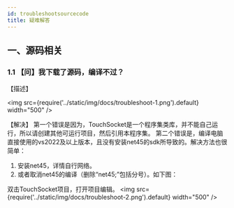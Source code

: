 ```yaml
---
id: troubleshootsourcecode
title: 疑难解答
---
```


## 一、源码相关

### 1.1 【问】我下载了源码，编译不过？

【描述】

<img src={require('../static/img/docs/troubleshoot-1.png').default} width="500" />

【解决】
第一个错误是因为，TouchSocket是一个程序集类库，并不能自己运行，所以请创建其他可运行项目，然后引用本程序集。
第二个错误是，编译电脑直接使用的vs2022及以上版本，且没有安装net45的sdk所导致的。解决方法也很简单：
1. 安装net45，详情自行网络。
2. 或者取消net45的编译（删除“net45;”包括分号）。如下图：

双击TouchSocket项目，打开项目编辑。
<img src={require('../static/img/docs/troubleshoot-2.png').default} width="500" />